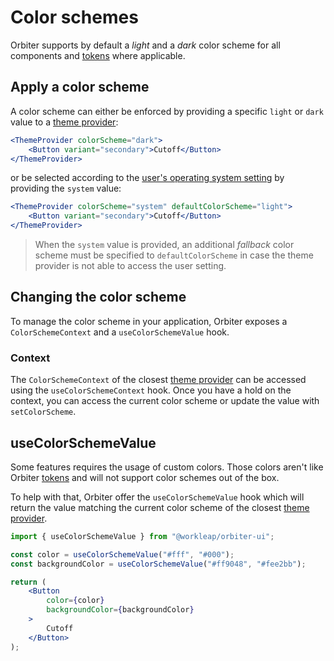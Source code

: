 
<Meta
    title="Features/Color schemes"
    id="color-schemes"
/>

# Color schemes

Orbiter supports by default a *light* and a *dark* color scheme for all components and [tokens](?path=/story/tokens--page) where applicable.

## Apply a color scheme

A color scheme can either be enforced by providing a specific `light` or `dark` value to a [theme provider](?path=/story/theme-provider--default-story):

```jsx
<ThemeProvider colorScheme="dark">
    <Button variant="secondary">Cutoff</Button>
</ThemeProvider>
```

or be selected according to the [user's operating system setting](https://developer.mozilla.org/en-US/docs/Web/CSS/@media/prefers-color-scheme) by providing the `system` value:

```jsx
<ThemeProvider colorScheme="system" defaultColorScheme="light">
    <Button variant="secondary">Cutoff</Button>
</ThemeProvider>
```

> When the `system` value is provided, an additional *fallback* color scheme must be specified to `defaultColorScheme` in case the theme provider is not able to access the user setting.

## Changing the color scheme

To manage the color scheme in your application, Orbiter exposes a `ColorSchemeContext` and a `useColorSchemeValue` hook.

### Context

The `ColorSchemeContext` of the closest [theme provider](?path=/story/theme-provider--default-story) can be accessed using the `useColorSchemeContext` hook. Once you have a hold on the context, you can access the current color scheme or update the value with `setColorScheme`.

<Preview filePath="color-schemes/ColorSchemeToggle" features />

## useColorSchemeValue

Some features requires the usage of custom colors. Those colors aren't like Orbiter [tokens](?path=/story/tokens--page) and will not support color schemes out of the box.

To help with that, Orbiter offer the `useColorSchemeValue` hook which will return the value matching the current color scheme of the closest [theme provider](?path=/story/theme-provider--default-story).

```jsx
import { useColorSchemeValue } from "@workleap/orbiter-ui";

const color = useColorSchemeValue("#fff", "#000");
const backgroundColor = useColorSchemeValue("#ff9048", "#fee2bb");

return (
    <Button
        color={color}
        backgroundColor={backgroundColor}
    >
        Cutoff
    </Button>
);
```
